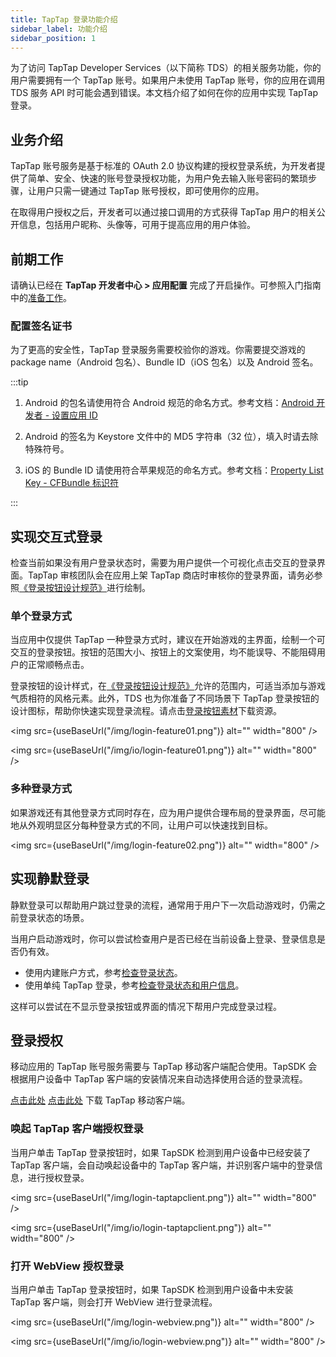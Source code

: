 ```yaml
---
title: TapTap 登录功能介绍
sidebar_label: 功能介绍
sidebar_position: 1
---
```



为了访问 TapTap Developer Services（以下简称 TDS）的相关服务功能，你的用户需要拥有一个 TapTap 账号。如果用户未使用 TapTap 账号，你的应用在调用 TDS 服务 API 时可能会遇到错误。本文档介绍了如何在你的应用中实现 TapTap 登录。

## 业务介绍

TapTap 账号服务是基于标准的 OAuth 2.0 协议构建的授权登录系统，为开发者提供了简单、安全、快速的账号登录授权功能，为用户免去输入账号密码的繁琐步骤，让用户只需一键通过 TapTap 账号授权，即可使用你的应用。

在取得用户授权之后，开发者可以通过接口调用的方式获得 TapTap 用户的相关公开信息，包括用户昵称、头像等，可用于提高应用的用户体验。

## 前期工作

请确认已经在 **TapTap 开发者中心 > 应用配置** 完成了开启操作。可参照入门指南中的[准备工作](/sdk/start/get-ready/)。

### 配置签名证书

为了更高的安全性，TapTap 登录服务需要校验你的游戏。你需要提交游戏的 package name（Android 包名）、Bundle ID（iOS 包名）以及 Android 签名。

:::tip

1. Android 的包名请使用符合 Android 规范的命名方式。参考文档：[Android 开发者 - 设置应用 ID](https://developer.android.com/studio/build/application-id)

2. Android 的签名为 Keystore 文件中的 MD5 字符串（32 位），填入时请去除特殊符号。

3. iOS 的 Bundle ID 请使用符合苹果规范的命名方式。参考文档：[Property List Key - CFBundle 标识符](https://developer.apple.com/documentation/bundleresources/information_property_list/cfbundleidentifier)

:::

## 实现交互式登录

检查当前如果没有用户登录状态时，需要为用户提供一个可视化点击交互的登录界面。TapTap 审核团队会在应用上架 TapTap 商店时审核你的登录界面，请务必参照[《登录按钮设计规范》](/design/)进行绘制。

### 单个登录方式

当应用中仅提供 TapTap 一种登录方式时，建议在开始游戏的主界面，绘制一个可交互的登录按钮。按钮的范围大小、按钮上的文案使用，均不能误导、不能阻碍用户的正常顺畅点击。

登录按钮的设计样式，在[《登录按钮设计规范》](/design/)允许的范围内，可适当添加与游戏气质相符的风格元素。此外，TDS 也为你准备了不同场景下 TapTap 登录按钮的设计图标，帮助你快速实现登录流程。请点击[登录按钮素材](/tap-download/#登录按钮素材)下载资源。

<Conditional region="cn">

<img src={useBaseUrl("/img/login-feature01.png")} alt="" width="800" />

</Conditional>

<Conditional region="global">

<img src={useBaseUrl("/img/io/login-feature01.png")} alt="" width="800" />

</Conditional>

### 多种登录方式

如果游戏还有其他登录方式同时存在，应为用户提供合理布局的登录界面，尽可能地从外观明显区分每种登录方式的不同，让用户可以快速找到目标。

<img src={useBaseUrl("/img/login-feature02.png")} alt="" width="800" />

## 实现静默登录

静默登录可以帮助用户跳过登录的流程，通常用于用户下一次启动游戏时，仍需之前登录状态的场景。

当用户启动游戏时，你可以尝试检查用户是否已经在当前设备上登录、登录信息是否仍有效。

- 使用内建账户方式，参考[检查登录状态](/sdk/taptap-login/guide/start/#检查登录状态)。
- 使用单纯 TapTap 登录，参考[检查登录状态和用户信息](/sdk/taptap-login/guide/tap-login/#检查登录状态和用户信息)。

这样可以尝试在不显示登录按钮或界面的情况下帮用户完成登录过程。

## 登录授权

移动应用的 TapTap 账号服务需要与 TapTap 移动客户端配合使用。TapSDK 会根据用户设备中 TapTap 客户端的安装情况来自动选择使用合适的登录流程。

<Conditional region="cn">[点击此处](https://www.taptap.com/mobile)</Conditional>
<Conditional region="global">
  [点击此处](https://www.taptap.io/mobile)
</Conditional>下载 TapTap 移动客户端。

### 唤起 TapTap 客户端授权登录

当用户单击 TapTap 登录按钮时，如果 TapSDK 检测到用户设备中已经安装了 TapTap 客户端，会自动唤起设备中的 TapTap 客户端，并识别客户端中的登录信息，进行授权登录。

<Conditional region="cn">

<img src={useBaseUrl("/img/login-taptapclient.png")} alt="" width="800" />

</Conditional>

<Conditional region="global">

<img src={useBaseUrl("/img/io/login-taptapclient.png")} alt="" width="800" />

</Conditional>

### 打开 WebView 授权登录

当用户单击 TapTap 登录按钮时，如果 TapSDK 检测到用户设备中未安装 TapTap 客户端，则会打开 WebView 进行登录流程。

<Conditional region="cn">

<img src={useBaseUrl("/img/login-webview.png")} alt="" width="800" />

</Conditional>

<Conditional region="global">

<img src={useBaseUrl("/img/io/login-webview.png")} alt="" width="800" />

</Conditional>
